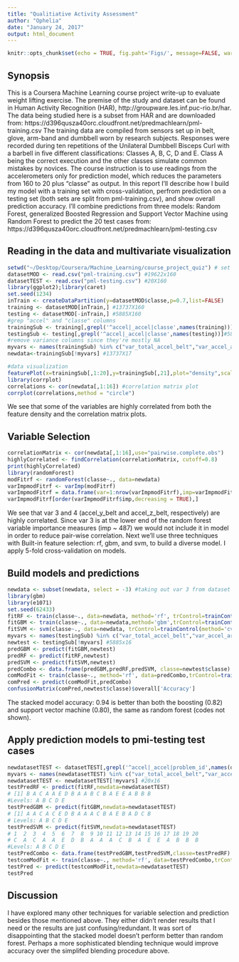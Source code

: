 ```yaml
---
title: "Qualitiative Activity Assessment"
author: "Ophelia"
date: "January 24, 2017"
output: html_document
---
```


```r
knitr::opts_chunk$set(echo = TRUE, fig.paht='Figs/', message=FALSE, warning=FALSE)
```

## Synopsis
This is a Coursera Machine Learning course project write-up to evaluate weight lifting exercise. The premise of the study and dataset can be found in Human Activity Recognition (HAR), http://groupware.les.inf.puc-rio.br/har.  The data being studied here is a subset from HAR and are downloaded from:
https://d396qusza40orc.cloudfront.net/predmachlearn/pml-training.csv
The training data are compiled from sensors set up in belt, glove, arm-band and dumbbell worn by research subjects. Responses were recorded during ten repetitions of the Unilateral Dumbbell Bisceps Curl with a barbell in five different classifications: Classes A, B, C, D and E. Class A being the correct execution and the other classes simulate common mistakes by novices. The course instruction is to use readings from the accelerometers only for prediction model, which reduces the parameters from 160 to 20 plus "classe" as output.  In this report I'll describe how I build my model with a training set with cross-validation, perfrom prediction on a testing set (both sets are split from pml-training.csv), and show overall prediction accuracy.  I'll combine predictions from three models: Random Forest, generalized Boosted Regression and Support Vector Machine using Random Forest to predict the 20 test cases from:
https://d396qusza40orc.cloudfront.net/predmachlearn/pml-testing.csv

## Reading in the data and multivariate visualization
```r

setwd("~/Desktop/Coursera/Machine_Learning/course_project_quiz") # set working directory to data folder 
datasetMOD <- read.csv("pml-training.csv") #19622x160
datasetTEST <- read.csv("pml-testing.csv") #20X160
library(ggplot2);library(caret)
set.seed(1234)
inTrain <- createDataPartition(y=datasetMOD$classe,p=0.7,list=FALSE)
training <- datasetMOD[inTrain,] #13737X160
testing <- datasetMOD[-inTrain,] #5885X160
#grep "accel" and "classe" columns
trainingSub <- training[,grepl('^accel|_accel|classe',names(training))]#13737X21
testingSub <- testing[,grepl('^accel|_accel|classe',names(testing))]#5885X21
#remove variance columns since they're mostly NA
myvars <- names(trainingSub) %in% c("var_total_accel_belt","var_accel_arm","var_accel_dumbbell","var_accel_forearm")
newdata<-trainingSub[!myvars] #13737X17

#data visualization
featurePlot(x=trainingSub[,1:20],y=trainingSub[,21],plot="density",scales=list(s=list(relation="free"),y=list(relation="free")),auto.key=list(columns=5)) #feature density plot
library(corrplot)
correlations <- cor(newdata[,1:16]) #correlation matrix plot
corrplot(correlations,method = "circle")

```


We see that some of the variables are highly correlated from both the feature density and the correlation matrix plots.

## Variable Selection
```r

correlationMatrix <- cor(newdata[,1:16],use="pairwise.complete.obs")
highlyCorrelated <- findCorrelation(correlationMatrix, cutoff=0.8)
print(highlyCorrelated)  
library(randomForest)
modFitrf <- randomForest(classe~., data=newdata)
varImpmodFitrf <- varImp(modFitrf)
varImpmodFitrf = data.frame(var=1:nrow(varImpmodFitrf),imp=varImpmodFitrf$Overall)
varImpmodFitrf[order(varImpmodFitrf$imp,decreasing = TRUE),] 

```
We see that var 3 and 4 (accel_y_belt and accel_z_belt, respectively) are highly correlated. Since var 3 is at the lower end of the random forest variable importance measures (imp ~ 487) we would not include it in model in order to reduce pair-wise correlation.  Next we'll use three techniques with Built-in feature selection: rf, gbm, and svm, to build a diverse model. I apply 5-fold cross-validation on models.

## Build models and predictions
```r

newdata <- subset(newdata, select = -3) #taking out var 3 from dataset
library(gbm)
library(e1071)
set.seed(62433)
fitRF <- train(classe~., data=newdata, method='rf', trControl=trainControl(method='cv', number=5),prox=TRUE,allowParallel=TRUE)
fitGBM <- train(classe~., data=newdata,method='gbm',trControl=trainControl(method='cv', number=5),verbose=FALSE)
fitSVM <- svm(classe~., data=newdata, trControl=trainControl(method='cv', number=5))
myvars <- names(testingSub) %in% c("var_total_accel_belt","var_accel_arm","var_accel_dumbbell","var_accel_forearm","accel_belt_y")
newtest <- testingSub[!myvars] #5885x16
predGBM <- predict(fitGBM,newtest)
predRF <- predict(fitRF,newtest)
predSVM <- predict(fitSVM,newtest)
predCombo <- data.frame(predGBM,predRF,predSVM, classe=newtest$classe)
comModFit <- train(classe~., method='rf', data=predCombo,trControl=trainControl(method='cv', number=5))
comPred <- predict(comModFit,predCombo)
confusionMatrix(comPred,newtest$classe)$overall['Accuracy']

```
The stacked model accuracy: 0.94 is better than both the boosting (0.82) and support vector machine (0.80), the same as random forest (codes not shown).

## Apply prediction models to pmi-testing test cases
```r

newdatasetTEST <- datasetTEST[,grepl('^accel|_accel|problem_id',names(datasetTEST))]
myvars <- names(newdatasetTEST) %in% c("var_total_accel_belt","var_accel_arm","var_accel_dumbbell","var_accel_forearm","accel_belt_y")
newdatasetTEST <- newdatasetTEST[!myvars] #20x16
testPredRF <- predict(fitRF,newdata=newdatasetTEST)
# [1] B A C A A E D B A A B C B A E E A B B B
#Levels: A B C D E
testPredGBM <- predict(fitGBM,newdata=newdatasetTEST)
# [1] A A C A C E D B A A A C B A E B A D C B
# Levels: A B C D E
testPredSVM <- predict(fitSVM,newdata=newdatasetTEST)
# 1  2  3  4  5  6  7  8  9 10 11 12 13 14 15 16 17 18 19 20 
# C  A  C  A  A  E  D  B  A  A  A  C  B  A  E  E  A  B  B  B 
#Levels: A B C D E
testPredCombo <- data.frame(testPredGBM,testPredSVM,classe=testPredRF)
testcomModFit <- train(classe~., method='rf', data=testPredCombo,trControl=trainControl(method='cv', number=5))
testPred <- predict(testcomModFit,newdata=newdatasetTEST)
testPred

```
## Discussion
I have explored many other techniques for variable selection and prediction besides those mentioned above. They either didn't render results that I need or the results are just confusing/redundant.  It was sort of disappointing that the stacked model doesn't perform better than random forest. Perhaps a more sophisticated blending technique would improve accuracy over the simplifed blending procedure above.  


